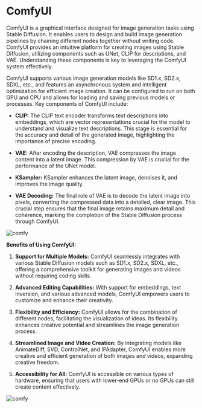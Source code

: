 # ComfyUI

ComfyUI is a graphical interface designed for image generation tasks using Stable Diffusion. It enables users to design and build image generation pipelines by chaining different nodes together without writing code. ComfyUI provides an intuitive platform for creating images using Stable Diffusion, utilizing components such as UNet, CLIP for descriptions, and VAE. Understanding these components is key to leveraging the ComfyUI system effectively.

ComfyUI supports various image generation models like SD1.x, SD2.x, SDXL, etc., and features an asynchronous system and intelligent optimization for efficient image creation. It can be configured to run on both GPU and CPU and allows for loading and saving previous models or processes. Key components of ComfyUI include:

- **CLIP:** The CLIP text encoder transforms text descriptions into embeddings, which are vector representations crucial for the model to understand and visualize text descriptions. This stage is essential for the accuracy and detail of the generated image, highlighting the importance of precise encoding.

- **VAE:** After encoding the description, VAE compresses the image content into a latent image. This compression by VAE is crucial for the performance of the UNet model.

- **KSampler:** KSampler enhances the latent image, denoises it, and improves the image quality.

- **VAE Decoding:** The final role of VAE is to decode the latent image into pixels, converting the compressed data into a detailed, clear image. This crucial step ensures that the final image retains maximum detail and coherence, marking the completion of the Stable Diffusion process through ComfyUI.

![comfy](https://res.cloudinary.com/dgsrxvev1/image/upload/v1721832927/comfyui_screenshot_bhkppr.png)

**Benefits of Using ComfyUI:**

1. **Support for Multiple Models:** ComfyUI seamlessly integrates with various Stable Diffusion models such as SD1.x, SD2.x, SDXL, etc., offering a comprehensive toolkit for generating images and videos without requiring coding skills.

2. **Advanced Editing Capabilities:** With support for embeddings, text inversion, and various advanced models, ComfyUI empowers users to customize and enhance their creativity.

3. **Flexibility and Efficiency:** ComfyUI allows for the combination of different nodes, facilitating the visualization of ideas. Its flexibility enhances creative potential and streamlines the image generation process.

4. **Streamlined Image and Video Creation:** By integrating models like AnimateDiff, SVD, ControlNet, and IPAdapter, ComfyUI enables more creative and efficient generation of both images and videos, expanding creative freedom.

5. **Accessibility for All:** ComfyUI is accessible on various types of hardware, ensuring that users with lower-end GPUs or no GPUs can still create content effectively.

![comfy](https://res.cloudinary.com/dgsrxvev1/image/upload/v1721835800/com_l06p36.png)
